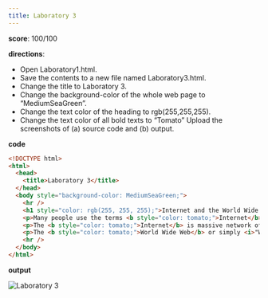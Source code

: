 ```yaml
---
title: Laboratory 3
---
```


**score**: 100/100

**directions**:

- Open Laboratory1.html.
- Save the contents to a new file named Laboratory3.html.
- Change the title to Laboratory 3.
- Change the background-color of the whole web page to “MediumSeaGreen”.
- Change the text color of the heading to rgb(255,255,255).
- Change the text color of all bold texts to “Tomato” Upload the screenshots of (a) source code and (b) output.

**code**

```html
<!DOCTYPE html>
<html>
  <head>
    <title>Laboratory 3</title>
  </head>
  <body style="background-color: MediumSeaGreen;">
    <hr />
    <h1 style="color: rgb(255, 255, 255);">Internet and the World Wide Web</h1>
    <p>Many people use the terms <b style="color: tomato;">Internet</b> and the <b style="color: tomato;">World Wide Web</b> interchangeably, but in fact, the two terms are not synonymous. The internet and the Web are two separated but related things.</p>
    <p>The <b style="color: tomato;">Internet</b> is massive network of networks, a networking infrastracture. It connects millions of computers together globally, forming a network in which any computer can communicate with other computers as long as they are both connected to the internet. Information can travel via the internet via a variety of languages called <i>"Protocols"</i>.</p>
    <p>The <b style="color: tomato;">World Wide Web</b> or simply <i>"Web"</i>, is a way of accessing information over the medium of the internet. It is an information-sharing model that is built on top of the internet. The Web use the <b style="color: tomato;">HTTP protocol</b>, only one of the languages spoken over the internet, to transmit data.</p>
    <hr />
  </body>
</html>
```

**output**

<Image src="/01/lab3.png" alt="Laboratory 3" width={1704} height={1018} />

